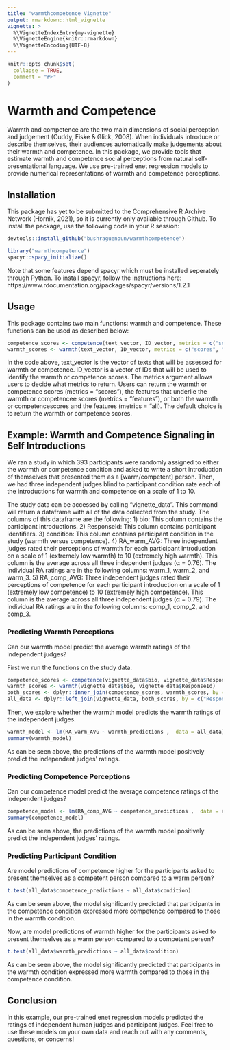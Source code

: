 ```yaml
---
title: "warmthcompetence Vignette"
output: rmarkdown::html_vignette
vignette: >
  %\VignetteIndexEntry{my-vignette}
  %\VignetteEngine{knitr::rmarkdown}
  %\VignetteEncoding{UTF-8}
---
```


```r
knitr::opts_chunk$set(
  collapse = TRUE,
  comment = "#>"
)
```

# Warmth and Competence

Warmth and competence are the two main dimensions of social perception and judgement (Cuddy, Fiske & Glick, 2008). When individuals introduce or describe themselves, their audiences automatically make judgements about their warmth and competence. In this package, we provide tools that estimate warmth and competence social perceptions from natural self-presentational language. We use pre-trained enet regression models to provide numerical representations of warmth and competence perceptions.

## Installation

This package has yet to be submitted to the Comprehensive R Archive Network (Hornik, 2021), so it is currently only available through Github. To install the package, use the following code in your R session:

```r
devtools::install_github("bushraguenoun/warmthcompetence")
```


```r
library("warmthcompetence")
spacyr::spacy_initialize()
```

Note that some features depend spacyr which must be installed seperately through Python. To install spacyr, follow the instructions here: https://www.rdocumentation.org/packages/spacyr/versions/1.2.1

## Usage

This package contains two main functions: warmth and competence. These functions can be used as described below:

```r
competence_scores <- competence(text_vector, ID_vector, metrics = c("scores", "features", "all"))
warmth_scores <- warmth(text_vector, ID_vector, metrics = c("scores", "features", "all"))
```

In the code above, text_vector is the vector of texts that will be assessed for warmth or competence. ID_vector is a vector of IDs that will be used to identify the warmth or competence scores. The metrics argument allows users to decide what metrics to return. Users can return the warmth or competence scores (metrics = "scores"), the features that underlie the warmth or competencee scores (metrics = "features"), or both the warmth or competencescores and the features (metrics = "all). The default choice is to return the warmth or competence scores.

## Example: Warmth and Competence Signaling in Self Introductions

We ran a study in which 393 participants were randomly assigned to either the warmth or competence condition and asked to write a short introduction of themselves that presented them as a [warm/competent] person. Then, we had three independent judges blind to participant condition rate each of the introductions for warmth and competence on a scale of 1 to 10. 

The study data can be accessed by calling "vignette_data". This command will return a dataframe with all of the data collected from the study. The columns of this dataframe are the following:
      1)	bio: This column contains the participant introductions. 
      2)	ResponseId: This column contains participant identifiers.
      3)	condition: This column contains participant condition in the study (warmth versus competence).
      4)	RA_warm_AVG: Three independent judges rated their perceptions of warmth for each participant introduction on a scale of 1 (extremely low warmth) to 10 (extremely high warmth). This column is the average across all three independent judges (α = 0.76). The individual RA ratings are in the following columns: warm_1, warm_2, and warm_3.
      5)	RA_comp_AVG: Three independent judges rated their perceptions of competence for each participant introduction on a scale of 1 (extremely low competence) to 10 (extremely high competence). This column is the average across all three independent judges (α = 0.79). The individual RA ratings are in the following columns: comp_1, comp_2, and comp_3.


### Predicting Warmth Perceptions

Can our warmth model predict the average warmth ratings of the independent judges?

First we run the functions on the study data. 

```r
competence_scores <- competence(vignette_data$bio, vignette_data$ResponseId)
warmth_scores <- warmth(vignette_data$bio, vignette_data$ResponseId)
both_scores <- dplyr::inner_join(competence_scores, warmth_scores, by = c("ID" = "ID"))
all_data <- dplyr::left_join(vignette_data, both_scores, by = c("ResponseId" = "ID"))
```

Then, we explore whether the warmth model predicts the warmth ratings of the independent judges.

```r
warmth_model <- lm(RA_warm_AVG ~ warmth_predictions ,  data = all_data)
summary(warmth_model)
```

As can be seen above, the predictions of the warmth model positively predict the independent judges' ratings.

### Predicting Competence Perceptions

Can our competence model predict the average competence ratings of the independent judges?


```r
competence_model <- lm(RA_comp_AVG ~ competence_predictions ,  data = all_data)
summary(competence_model)
```

As can be seen above, the predictions of the warmth model positively predict the independent judges' ratings.

### Predicting Participant Condition

Are model predictions of competence higher for the participants asked to present themselves as a competent person compared to a warm person?

```r
t.test(all_data$competence_predictions ~ all_data$condition)
```

As can be seen above, the model significantly predicted that participants in the competence condition expressed more competence compared to those in the warmth condition.

Now, are model predictions of warmth higher for the participants asked to present themselves as a warm person compared to a competent person?

```r
t.test(all_data$warmth_predictions ~ all_data$condition)
```

As can be seen above, the model significantly predicted that participants in the warmth condition expressed more warmth compared to those in the competence condition.

## Conclusion

In this example, our pre-trained enet regression models predicted the ratings of independent human judges and participant judges. Feel free to use these models on your own data and reach out with any comments, questions, or concerns!
